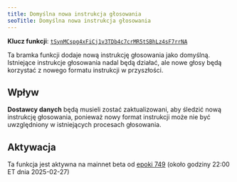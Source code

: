 ```yaml
---
title: Domyślna nowa instrukcja głosowania
seoTitle: Domyślna nowa instrukcja głosowania
---
```


**Klucz funkcji**:
[`tSynMCspg4xFiCj1v3TDb4c7crMR5tSBhLz4sF7rrNA`](https://explorer.solana.com/address/tSynMCspg4xFiCj1v3TDb4c7crMR5tSBhLz4sF7rrNA)

Ta bramka funkcji dodaje nową instrukcję głosowania jako domyślną. Istniejące
instrukcje głosowania nadal będą działać, ale nowe głosy będą korzystać z nowego
formatu instrukcji w przyszłości.

## Wpływ

**Dostawcy danych** będą musieli zostać zaktualizowani, aby śledzić nową
instrukcję głosowania, ponieważ nowy format instrukcji może nie być uwzględniony
w istniejących procesach głosowania.

## Aktywacja

Ta funkcja jest aktywna na mainnet beta od
[epoki 749](https://explorer.solana.com/epoch/748) (około godziny 22:00 ET dnia
2025-02-27)
